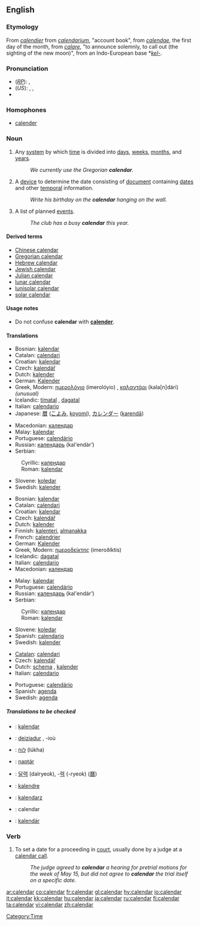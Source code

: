 ==English==

===Etymology===
From {{OF.}} ''[[calendier]]'' from {{L.}} ''[[calendarium]]'', "account book", from ''[[calendae]]'', the first day of the month, from ''[[calare]]'', "to announce solemnly, to call out (the sighting of the new moon)", from an Indo-European base *''[[kel-]]''.

===Pronunciation===
*(''[[RP]]''): {{IPA|/ˈkæləndə/}}, {{SAMPA|/"k{l@nd@/}}
*(''US''): {{AHD|kălʹəndər}}, {{IPA|/ˈkæləndɚ/}}, {{SAMPA|/"k{l@nd@`/}}
*{{Audio|en-us-calendar.ogg|Audio (US)}}

===Homophones===
*[[calender]]

===Noun===
{{en-noun}}
{{wikipedia}}
{{Wikisource1911Enc|Calendar}}

# Any [[system]] by which [[time]] is divided into [[day]]s, [[week]]s, [[month]]s, and [[year]]s.
#:''We currently use the Gregorian '''calendar'''.''
# A [[device]] to determine the date consisting of [[document]] containing [[date]]s and other [[temporal]] information.
#:''Write his birthday on the '''calendar''' hanging on the wall.''
# A list of planned [[event]]s.
#:''The club has a busy '''calendar''' this year.''

[[Category:Time]]

====Derived terms====
*[[Chinese calendar]]
*[[Gregorian calendar]]
*[[Hebrew calendar]]
*[[Jewish calendar]]
*[[Julian calendar]]
*[[lunar calendar]]
*[[lunisolar calendar]]
*[[solar calendar]]

====Usage notes====
*Do not confuse '''calendar''' with '''[[calender]]'''.

====Translations====
{{trans-top|system by which time is divided}}
*Bosnian: [[kalendar#Bosnian|kalendar]] {{m}}
*Catalan: [[calendari]] {{m}}
*Croatian: [[kalendar#Croatian|kalendar]] {{m}}
*Czech: [[kalendář]] {{m}}
*Dutch: [[kalender#Dutch|kalender]] {{m}}
*German: [[Kalender]] {{m}}
*Greek, Modern: [[ημερολόγιο]] (imerolóyio) {{n}}, [[καλαντάρι]] (kala[n]dári) {{n}} ''(unusual)''
*Icelandic: [[tímatal]] {{n}}, [[dagatal]] {{n}}
*Italian: [[calendario]] {{m}}
*Japanese: [[暦]] ([[こよみ]], [[koyomi]]), [[カレンダー]] ([[karendā]])
{{trans-mid}}
*Macedonian: [[календар#Macedonian|календар]] {{m}}
*Malay: [[kalendar]]
*Portuguese: [[calendário]] {{m}}
*Russian: [[календарь]] (kal'endár’) {{m}}
*Serbian:
:Cyrillic: [[календар#Serbian|календар]] {{m}}
:Roman: [[kalendar#Serbian|kalendar]] {{m}}
*Slovene: [[koledar]] {{m}}
*Swedish: [[kalender#Swedish|kalender]] {{c}}
{{trans-bottom}}

{{trans-top|device used to determine the date}}
*Bosnian: [[kalendar#Bosnian|kalendar]] {{m}}
*Catalan: [[calendari]] {{m}}
*Croatian: [[kalendar#Croatian|kalendar]] {{m}}
*Czech: [[kalendář]] {{m}}
*Dutch: [[kalender#Dutch|kalender]] {{m}}
*Finnish: [[kalenteri]], [[almanakka]] {{italbrac|archaic}}
*French: [[calendrier]] {{m}}
*German: [[Kalender]] {{m}}
*Greek, Modern: [[ημεροδείκτης]] (imeroðíktis) {{m}}
*Icelandic: [[dagatal]] {{n}}
*Italian: [[calendario]] {{m}}
*Macedonian: [[календар#Macedonian|календар]] {{m}}
{{trans-mid}}
*Malay: [[kalendar]]
*Portuguese: [[calendário]] {{m}}
*Russian: [[календарь]] (kal'endár’) {{m}}
*Serbian:
:Cyrillic: [[календар#Serbian|календар]] {{m}}
:Roman: [[kalendar#Serbian|kalendar]] {{m}}
*Slovene: [[koledar]] {{m}}
*Spanish: [[calendario]] {{m}}
*Swedish: [[kalender#Swedish|kalender]] {{c}}
{{trans-bottom}}

{{trans-top|a list of planned events}}
*[[Catalan]]: [[calendari]] {{m}}
*Czech: [[kalendář]] {{m}}
*Dutch: [[schema]] {{n}}, [[kalender#Dutch|kalender]] {{m}}
*Italian: [[calendario]] {{m}}
{{trans-mid}}
*Portuguese: [[calendário]] {{m}}
*Spanish: [[agenda#Spanish|agenda]]
*Swedish: [[agenda#Swedish|agenda]] {{c}}
{{trans-bottom}}

=====Translations to be checked=====
<!--Remove this section once all of the translations below have been moved into the tables above.-->
{{checktrans}}
*{{ttbc|Albanian}}: [[kalendar]] {{m}}
*{{ttbc|Breton}}: [[deiziadur]] {{m}}, -ioù
*{{ttbc|Hebrew}}: [[לוח]] (lúkha) {{m}}
*{{ttbc|Hungarian}}: [[naptár]]
*{{ttbc|Korean}}: [[달력]] (dalryeok), -[[력]] (-ryeok) ([[曆]])
*{{ttbc|Novial}}: [[kalendre]]
*{{ttbc|Polish}}: [[kalendarz]] {{m}}
*{{ttbc|Romanian}}: calendar {{n}}
*{{ttbc|Slovak}}: [[kalendár]] {{m}}

===Verb===
{{en-verb}}

# {{law}} To set a date for a proceeding in [[court]], usually done by a judge at a [[calendar call]].
#:''The judge agreed to '''calendar''' a hearing for pretrial motions for the week of May 15, but did not agree to '''calendar''' the trial itself on a specific date.''

[[ar:calendar]]
[[co:calendar]]
[[fr:calendar]]
[[gl:calendar]]
[[hy:calendar]]
[[io:calendar]]
[[it:calendar]]
[[kk:calendar]]
[[hu:calendar]]
[[ja:calendar]]
[[ru:calendar]]
[[fi:calendar]]
[[ta:calendar]]
[[vi:calendar]]
[[zh:calendar]]